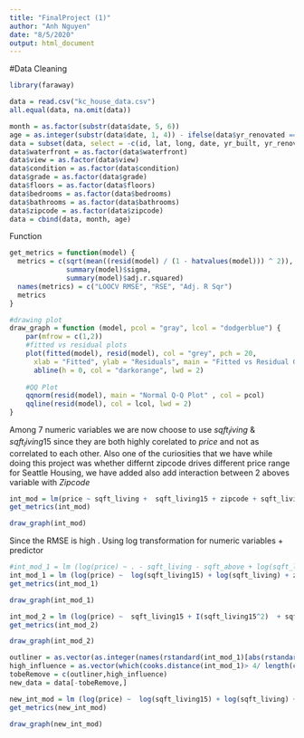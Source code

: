 ```yaml
---
title: "FinalProject (1)"
author: "Anh Nguyen"
date: "8/5/2020"
output: html_document
---
```

#Data Cleaning
```r
library(faraway)
```


```r
data = read.csv("kc_house_data.csv")
all.equal(data, na.omit(data))
```

```r
month = as.factor(substr(data$date, 5, 6))
age = as.integer(substr(data$date, 1, 4)) - ifelse(data$yr_renovated == 0, as.integer(data$yr_built), as.integer(data$yr_renovated))
data = subset(data, select = -c(id, lat, long, date, yr_built, yr_renovated))
data$waterfront = as.factor(data$waterfront)
data$view = as.factor(data$view)
data$condition = as.factor(data$condition)
data$grade = as.factor(data$grade)
data$floors = as.factor(data$floors)
data$bedrooms = as.factor(data$bedrooms)
data$bathrooms = as.factor(data$bathrooms)
data$zipcode = as.factor(data$zipcode)
data = cbind(data, month, age)
```

Function

```r
get_metrics = function(model) {
  metrics = c(sqrt(mean((resid(model) / (1 - hatvalues(model))) ^ 2)),
              summary(model)$sigma,
              summary(model)$adj.r.squared)
  names(metrics) = c("LOOCV RMSE", "RSE", "Adj. R Sqr")
  metrics
}

#drawing plot
draw_graph = function (model, pcol = "gray", lcol = "dodgerblue") {
    par(mfrow = c(1,2))
    #fitted vs residual plots
    plot(fitted(model), resid(model), col = "grey", pch = 20,
      xlab = "Fitted", ylab = "Residuals", main = "Fitted vs Residual Graph")
      abline(h = 0, col = "darkorange", lwd = 2)
      
    #QQ Plot 
    qqnorm(resid(model), main = "Normal Q-Q Plot" , col = pcol)
    qqline(resid(model), col = lcol, lwd = 2)
}
```

Among 7 numeric variables we are now choose to use $sqft_living$ & $sqft_living15$ since they are both highly corelated to $price$ and not as correlated to each other. Also one of the curiosities that we have while doing this project was whether differnt zipcode drives different price range for Seattle Housing, we have added also add interaction between 2 aboves variable with $Zipcode$
```r
int_mod = lm(price ~ sqft_living +  sqft_living15 + zipcode + sqft_living:zipcode + sqft_living15:zipcode, data = data)
get_metrics(int_mod)
```

```r
draw_graph(int_mod)
```

Since the RMSE is high . Using log transformation for numeric variables + predictor
```r
#int_mod_1 = lm (log(price) ~ . - sqft_living - sqft_above + log(sqft_living) + I(sqft_living^2)  + sqft_living:zipcode , data = data)
int_mod_1 = lm (log(price) ~  log(sqft_living15) + log(sqft_living) + zipcode  + sqft_living:zipcode + sqft_living15:zipcode, data = data)
get_metrics(int_mod_1)
```

```r

draw_graph(int_mod_1)
```


```r
int_mod_2 = lm (log(price) ~  sqft_living15 + I(sqft_living15^2)  + sqft_living + I(sqft_living^2)+ zipcode  + sqft_living:zipcode + sqft_living15:zipcode, data = data)
get_metrics(int_mod_2)
```

```r
draw_graph(int_mod_2)
```
 
```r

outliner = as.vector(as.integer(names(rstandard(int_mod_1)[abs(rstandard(int_mod_1)) > 2])))
high_influence = as.vector(which(cooks.distance(int_mod_1)> 4/ length(cooks.distance(int_mod_1))))
tobeRemove = c(outliner,high_influence)
new_data = data[-tobeRemove,]

```

```r
new_int_mod = lm (log(price) ~  log(sqft_living15) + log(sqft_living) + zipcode  + sqft_living:zipcode + sqft_living15:zipcode, data = new_data)
get_metrics(new_int_mod)
```

```r
draw_graph(new_int_mod)
```

